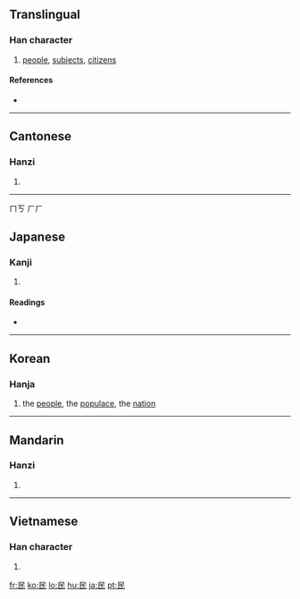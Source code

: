 ==Translingual==

===Han character===
{{Han char|rn=83|rad=氏|as=01|sn=5|four=7774<sub>7</sub>|canj=口女心 (RVP)}}

# [[people]], [[subjects]], [[citizens]]

====References====
* {{Han ref|kx=0598.010|dkj=17028|dj=0988.320|hdz=32131.010|uh=6C11|ud=27665|bh=A5C1|bd=42433}}

----

==Cantonese==

===Hanzi===
{{yue-hanzi|jyut=|y=man4}}

# {{defn|Cantonese}}

----
ㄇㄎ   ㄏㄏ

==Japanese==

===Kanji===
{{ja-kanji|grade=4|rs=氏01}}

# {{defn|Japanese}}

====Readings====
* {{ja-readings|on=[[みん]] (min)|kun=[[たみ]] (tami)}}

----

==Korean==

===Hanja===
{{ko-hanja|hangeul=민|rv=min|mr=min|y=min|eumhun=백성|ehrv=baekseong|ehmr=paeksŏng|ehy=paykseng}}

# the [[people]], the [[populace]], the [[nation]]

----

==Mandarin==

===Hanzi===
{{cmn-hanzi|pin=[[mín]] ([[min2]]), [[méng]] ([[meng2]])|wg=meng<sup>2</sup>, min<sup>2</sup>}}

# {{defn|Mandarin}}

----

==Vietnamese==

===Han character===
{{vi-hantu|dân}}

# {{defn|Vietnamese}}

[[fr:民]]
[[ko:民]]
[[lo:民]]
[[hu:民]]
[[ja:民]]
[[pt:民]]
